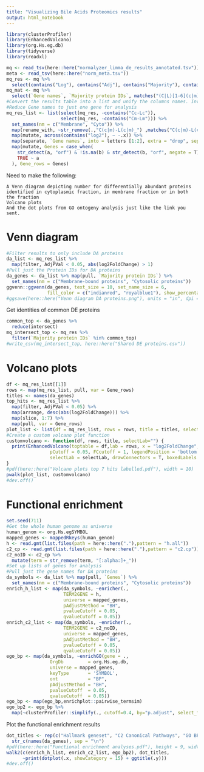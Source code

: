 ```yaml
---
title: "Visualizing Bile Acids Proteomics results"
output: html_notebook
---
```


```r
library(clusterProfiler)
library(EnhancedVolcano)
library(org.Hs.eg.db)
library(tidyverse)
library(readxl)
```

```r
mq <- read_tsv(here::here("normalyzer_limma_de_results_annotated.tsv"))
meta <- read_tsv(here::here("norm_meta.tsv"))
mq_res <- mq %>% 
  select(contains("Log"), contains("Adj"), contains("Majority"), contains("Gene"))
mq_mat <- mq %>% 
  select(`Gene names`, `Majority protein IDs`, matches("(C|L)[1-6](c|m)"))
#Convert the results table into a list and unify the columns names. Invert the foldChanges, so that comparisons are L-C instead of C-L.
#Reduce Gene names to just one gene for analysis
mq_res_list <- list(select(mq_res, -contains("Cc-Lc")),
                    select(mq_res, -contains("Cm-Lm"))) %>% 
  set_names(nm = c("Membrane", "Cyto")) %>% 
  map(rename_with, ~str_remove(.,"C(c|m)-L(c|m)_") ,matches("C(c|m)-L(c|m)_")) %>% 
  map(mutate, across(contains("log2"), ~ -.x)) %>% 
  map(separate, `Gene names`, into = letters [1:2], extra = "drop", sep = ";") %>% 
  map(mutate, Genes = case_when(
    str_detect(a, "orf") & !is.na(b) & str_detect(b, "orf", negate = T) ~ b,
    TRUE ~ a
  ), Gene_rows = Genes) 
```

Need to make the following:

    A Venn diagram depicting number for differentially abundant proteins identified in cytoplasmic fraction, in membrane fraction or in both the fraction
    Volcano plots
    And the dot plots from GO ontogeny analysis just like the link you sent.

# Venn diagram

```r
#Filter results to only include DA proteins
da_list <- mq_res_list %>% 
  map(filter, AdjPVal < 0.05, abs(log2FoldChange) > 1)
#Pull just the Protein IDs for DA proteins
da_genes <- da_list %>% map(pull, `Majority protein IDs`) %>% 
  set_names(nm = c("Membrane-bound proteins", "Cytosolic proteins"))
ggvenn::ggvenn(da_genes, text_size = 10, set_name_size = 6,
               fill_color = c("indianred", "royalblue1"), show_percentage = F) 
#ggsave(here::here("Venn diagram DA proteins.png"), units = "in", dpi = 720, width = 8, height = 6)
```
Get identities of common DE proteins
```r
common_top <- da_genes %>% 
  reduce(intersect)
mq_intersect_top <- mq_res %>% 
  filter(`Majority protein IDs` %in% common_top) 
#write_csv(mq_intersect_top, here::here("Shared DE proteins.csv"))
```


# Volcano plots
```r
df <- mq_res_list[[1]]
rows <- map(mq_res_list, pull, var = Gene_rows)
titles <- names(da_genes)
top_hits <- mq_res_list %>% 
  map(filter, AdjPVal < 0.05) %>% 
  map(arrange, desc(abs(log2FoldChange))) %>% 
  map(slice, 1:7) %>% 
  map(pull, var = Gene_rows)
plot_list <- list(df = mq_res_list, rows = rows, title = titles, selectLab = top_hits)
#Create a custom volcano plot function
customvolcano <- function(df, rows, title, selectLab="") {
  print(EnhancedVolcano(toptable = df,lab = rows, x = "log2FoldChange", y = "AdjPVal",
                pCutoff = 0.05, FCcutoff = 1, legendPosition = 'bottom', title = title, subtitle = NULL,
                selectLab = selectLab, drawConnectors = T, boxedLabels = T))
}
#pdf(here::here("Volcano plots top 7 hits labelled.pdf"), width = 10)
pwalk(plot_list, customvolcano)
#dev.off()
```
# Functional enrichment
```r
set.seed(711)
#Get the whole human genome as universe
human_genom <- org.Hs.egSYMBOL
mapped_genes <- mappedRkeys(human_genom)
h <- read.gmt(list.files(path = here::here("."),pattern = "h.all"))
c2_cp <- read.gmt(list.files(path = here::here("."),pattern = "c2.cp"))  
c2_noID <- c2_cp %>% 
  mutate(term = str_remove(term, "[:alpha:]+_"))
#Set up lists of genes for analysis
#Pull just the gene names for DA proteins
da_symbols <- da_list %>% map(pull, `Genes`) %>% 
  set_names(nm = c("Membrane-bound proteins", "Cytosolic proteins"))
enrich_h_list <- map(da_symbols, ~enricher(.,
                     TERM2GENE = h,
                     universe = mapped_genes,
                     pAdjustMethod = "BH",
                     pvalueCutoff = 0.05,
                     qvalueCutoff = 0.05))
enrich_c2_list <- map(da_symbols, ~enricher(.,
                     TERM2GENE = c2_noID,
                     universe = mapped_genes,
                     pAdjustMethod = "BH",
                     pvalueCutoff = 0.05,
                     qvalueCutoff = 0.05))
ego_bp <- map(da_symbols, ~enrichGO(gene = .,
                OrgDb         = org.Hs.eg.db,
                universe = mapped_genes,
                keyType       = 'SYMBOL',
                ont           = "BP",
                pAdjustMethod = "BH",
                pvalueCutoff  = 0.05,
                qvalueCutoff  = 0.05))
ego_bp <- map(ego_bp,enrichplot::pairwise_termsim)
ego_bp2 <- ego_bp %>% 
  map(~clusterProfiler::simplify(., cutoff=0.4, by="p.adjust", select_fun=min))
```

Plot the functional enrichment results

```r
dot_titles <- rep(c("Hallmark geneset", "C2 Canonical Pathways", "GO BP"), each = 2) %>% 
  str_c(names(da_genes), sep = "\n")
#pdf(here::here("Functional enrichment analyses.pdf"), height = 9, width = 7)
walk2(c(enrich_h_list, enrich_c2_list, ego_bp2), dot_titles, 
      ~print(dotplot(.x, showCategory = 15) + ggtitle(.y)))
#dev.off()
```


